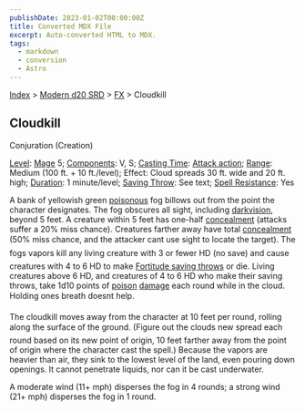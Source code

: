 ```yaml
---
publishDate: 2023-01-02T00:00:00Z
title: Converted MDX File
excerpt: Auto-converted HTML to MDX.
tags:
  - markdown
  - conversion
  - Astro
---
```


[Index](-index) > [Modern d20 SRD](modern-d20-srd-index) > [FX](modern-d20-srd-fx-index) > Cloudkill

## Cloudkill

Conjuration (Creation)

[Level](modern-d20-srd-fx-level): [Mage](modern-d20-srd-classes-advanced-mage) 5; [Components](modern-d20-srd-fx-components): V, S; [Casting Time](modern-d20-srd-fx-casting-time): [Attack
action](modern-d20-srd-combat-attack-actions); [Range](modern-d20-srd-fx-range): Medium (100 ft. + 10 ft./level); Effect: Cloud spreads 30 ft. wide and 20 ft. high; [Duration](modern-d20-srd-fx-duration): 1 minute/level; [Saving
Throw](modern-d20-srd-basics-saving-throws): See text; [Spell
Resistance](modern-d20-srd-special-abilities-spell-resistance): Yes

A bank of yellowish green [poisonous](modern-d20-srd-environment-hazards-poison) fog billows out from the point the character designates. The fog obscures all sight, including [darkvision](modern-d20-srd-special-abilities-darkvision), beyond 5 feet. A creature within 5 feet has one-half [concealment](modern-d20-srd-combat-concealment) (attacks suffer a 20% miss chance). Creatures farther away have total [concealment](modern-d20-srd-combat-concealment) (50% miss chance, and the attacker cant use sight to locate the target). The fogs vapors kill any living creature with 3 or fewer HD (no save) and cause creatures with 4 to 6 HD to make [Fortitude
saving throws](modern-d20-srd-basics-saving-throws) or die. Living creatures above 6 HD, and creatures of 4 to 6 HD who make their saving throws, take 1d10 points of [poison](modern-d20-srd-environment-hazards-poison) [damage](modern-d20-srd-combat-damage) each round while in the cloud. Holding ones breath doesnt help.

The cloudkill moves away from the character at 10 feet per round, rolling along the surface of the ground. (Figure out the clouds new spread each round based on its new point of origin, 10 feet farther away from the point of origin where the character cast the spell.) Because the vapors are heavier than air, they sink to the lowest level of the land, even pouring down openings. It cannot penetrate liquids, nor can it be cast underwater.

A moderate wind (11+ mph) disperses the fog in 4 rounds; a strong wind (21+ mph) disperses the fog in 1 round.
